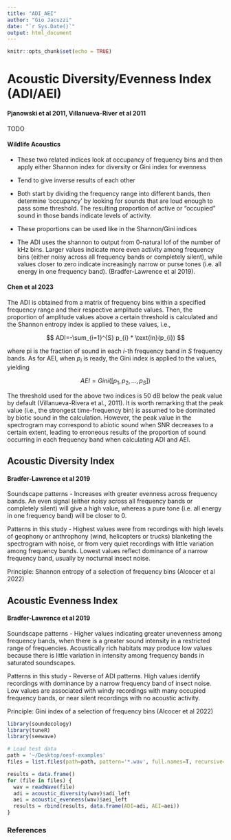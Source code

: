 ```yaml
---
title: "ADI_AEI"
author: "Gio Jacuzzi"
date: "`r Sys.Date()`"
output: html_document
---
```


```r
knitr::opts_chunk$set(echo = TRUE)
```

# Acoustic Diversity/Evenness Index (ADI/AEI)

#### Pjanowski et al 2011, Villanueva-River et al 2011

TODO

#### Wildlife Acoustics

-   These two related indices look at occupancy of frequency bins and then apply either Shannon index for diversity or Gini index for evenness

-   Tend to give inverse results of each other

-   Both start by dividing the frequency range into different bands, then determine 'occupancy' by looking for sounds that are loud enough to pass some threshold. The resulting proportion of active or "occupied" sound in those bands indicate levels of activity.

-   These proportions can be used like in the Shannon/Gini indices

-   The ADI uses the shannon to output from 0-natural lof of the number of kHz bins. Larger values indicate more even activity among frequency bins (either noisy across all frequency bands or completely silent), while values closer to zero indicate increasingly narrow or purse tones (i.e. all energy in one frequency band). (Bradfer-Lawrence et al 2019).

#### Chen et al 2023

The ADI is obtained from a matrix of frequency bins within a specified frequency range and their respective amplitude values. Then, the proportion of amplitude values above a certain threshold is calculated and the Shannon entropy index is applied to these values, i.e.,

$$
ADI=-\sum_{i=1}^{S} p_{i} * \text{ln}(p_{i})
$$

where pi is the fraction of sound in each $i$-th frequency band in $S$ frequency bands. As for AEI, when $p_{i}$ is ready, the Gini index is applied to the values, yielding

$$
AEI=Gini([p_{1}, p_{2},...,p_{S}])
$$

The threshold used for the above two indices is 50 dB below the peak value by default (Villanueva-Rivera et al., 2011). It is worth remarking that the peak value (i.e., the strongest time-frequency bin) is assumed to be dominated by biotic sound in the calculation. However, the peak value in the spectrogram may correspond to abiotic sound when SNR decreases to a certain extent, leading to erroneous results of the proportion of sound occurring in each frequency band when calculating ADI and AEI.

## Acoustic Diversity Index

#### Bradfer-Lawrence et al 2019

Soundscape patterns - Increases with greater evenness across frequency bands. An even signal (either noisy across all frequency bands or completely silent) will give a high value, whereas a pure tone (i.e. all energy in one frequency band) will be closer to 0.

Patterns in this study - Highest values were from recordings with high levels of geophony or anthrophony (wind, helicopters or trucks) blanketing the spectrogram with noise, or from very quiet recordings with little variation among frequency bands. Lowest values reflect dominance of a narrow frequency band, usually by nocturnal insect noise.

Principle: Shannon entropy of a selection of frequency bins (Alcocer et al 2022)

## Acoustic Evenness Index

#### Bradfer-Lawrence et al 2019

Soundscape patterns - Higher values indicating greater unevenness among frequency bands, when there is a greater sound intensity in a restricted range of frequencies. Acoustically rich habitats may produce low values because there is little variation in intensity among frequency bands in saturated soundscapes.

Patterns in this study - Reverse of ADI patterns. High values identify recordings with dominance by a narrow frequency band of insect noise. Low values are associated with windy recordings with many occupied frequency bands, or near silent recordings with no acoustic activity.

Principle: Gini index of a selection of frequency bins (Alcocer et al 2022)

```r
library(soundecology)
library(tuneR)
library(seewave)

# Load test data
path = '~/Desktop/oesf-examples'
files = list.files(path=path, pattern='*.wav', full.names=T, recursive=T)

results = data.frame()
for (file in files) {
  wav = readWave(file)
  adi = acoustic_diversity(wav)$adi_left
  aei = acoustic_evenness(wav)$aei_left
  results = rbind(results, data.frame(ADI=adi, AEI=aei))
}
```

### References
